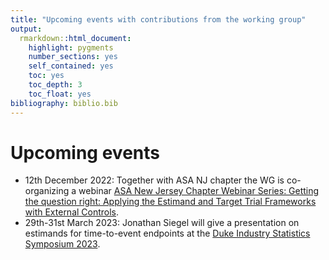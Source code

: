 ```yaml
---
title: "Upcoming events with contributions from the working group"
output: 
  rmarkdown::html_document:
    highlight: pygments
    number_sections: yes
    self_contained: yes
    toc: yes
    toc_depth: 3
    toc_float: yes
bibliography: biblio.bib
---
```


# Upcoming events

-   12th December 2022: Together with ASA NJ chapter the WG is co-organizing a webinar [ASA New Jersey Chapter Webinar Series: Getting the question right: Applying the Estimand and Target Trial Frameworks with External Controls](communication/20221202_ASA_NJ_TTF_estimands.pdf).
-   29th-31st March 2023: Jonathan Siegel will give a presentation on estimands for time-to-event endpoints at the [Duke Industry Statistics Symposium 2023](https://sites.duke.edu/diss/).

